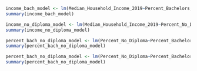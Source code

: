 ```r

income_bach_model <- lm(Median_Household_Income_2019~Percent_Bachelors,data=inc_edu_county)
summary(income_bach_model)


```

```r
income_no_diploma_model <- lm(Median_Household_Income_2019~Percent_No_Diploma,data=inc_edu_county)
summary(income_no_diploma_model)
```

```r
percent_bach_no_diploma_model <- lm(Percent_No_Diploma~Percent_Bachelors,data=inc_edu_county)
summary(percent_bach_no_diploma_model)
```

```r
percent_bach_no_diploma_model <- lm(Percent_No_Diploma~Percent_Bachelors,data=inc_edu_county)
summary(percent_bach_no_diploma_model)
```
